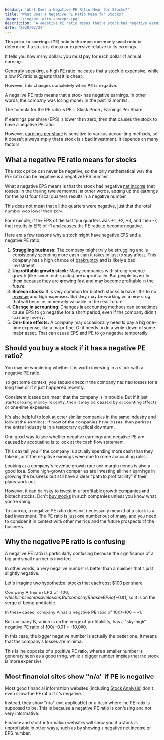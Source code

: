```yaml
---
heading: 'What Does a Negative PE Ratio Mean for Stocks?'
title: 'What Does a Negative PE Ratio Mean for Stocks?'
image: '/img/pe-ratio-concept.jpg'
description: 'A negative PE ratio means that a stock has negative earnings. In other words, the company was unprofitable and lost money in the past 12 months.'
date: '2020/02/24'
---
```


The price-to-earnings (PE) ratio is the most commonly used ratio to determine if a stock is cheap or expensive relative to its earnings.

It tells you how many dollars you must pay for each dollar of annual earnings.

Generally speaking, a high [PE ratio](/term/pe-ratio/) indicates that a stock is expensive, while a low PE ratio suggests that it is cheap.

However, this changes completely when PE is negative.

A negative PE ratio means that a stock has negative earnings. In other words, the company was losing money in the past 12 months.

The formula for the PE ratio is PE = Stock Price / Earnings Per Share.

If earnings per share (EPS) is lower than zero, then that causes the stock to have a negative PE ratio.

However, [earnings per share](/term/eps-earnings-per-share/) is sensitive to various accounting methods, so it doesn't always imply that a stock is a bad investment. It depends on many factors.

## What a negative PE ratio means for stocks

The stock price can never be negative, so the only mathematical way the P/E ratio can be negative is a negative EPS number.

What a negative EPS means is that the stock had negative [net income](/term/net-income/) (net losses) in the trailing twelve months. In other words, adding up the earnings for the past four fiscal quarters results in a negative number.

This does not mean that all the quarters were negative, just that the total number was lower than zero.

For example, if the EPS of the last four quarters was +1, +2, +3, and then -7, that results in EPS of -1 and causes the PE ratio to become negative.

Here are a few reasons why a stock might have negative EPS and a negative PE ratio:

1. **Struggling business:** The company might truly be struggling and is consistently spending more cash than it takes in just to stay afloat. This company has a high chance of [bankruptcy](/stocks-in-bankruptcy/) and is likely a bad investment.
2. **Unprofitable growth stock:** Many companies with strong revenue growth (like some tech stocks) are unprofitable. But people invest in them because they are growing fast and may become profitable in the future.
3. **Biotech stocks:** It is very common for biotech stocks to have little to no [revenue](/term/revenue/) and high expenses. But they may be working on a new drug that will become immensely valuable in the near future.
4. **Change in accounting:** Changes in accounting methods can sometimes cause EPS to go negative for a short period, even if the company didn't lose any money.
5. **One-time effects:** A company may occasionally need to pay a big one-time expense, like a major fine. Or it needs to do a write-down of some major asset. That can cause EPS and PE to go negative temporarily.

## Should you buy a stock if it has a negative PE ratio?

You may be wondering whether it is worth investing in a stock with a negative PE ratio.

To get some context, you should check if the company has had losses for a long time or if it just happened recently.

Consistent losses can mean that the company is in trouble. But if it just started losing money recently, then it may be caused by accounting effects or one-time expenses.

It's also helpful to look at other similar companies in the same industry and look at the earnings. If most of the companies have losses, then perhaps the entire industry is in a temporary cyclical downturn.

One good way to see whether negative earnings and negative PE are caused by accounting is to look at [the cash flow statement](/term/cash-flow-statement/).

This can tell you if the company is actually spending more cash than they take in, or if the negative earnings were due to some accounting rules.

Looking at a company's revenue growth rate and margin trends is also a good idea. Some high-growth companies are investing all their earnings in growing the business but still have a clear "path to profitability" if their plans work out.

However, it can be risky to invest in unprofitable growth companies and biotech stocks. Don't [buy stocks](/how-to-buy-stocks-online/) in such companies unless you know what you're doing.

To sum up, a negative PE ratio does not necessarily mean that a stock is a bad investment. The PE ratio is just one number out of many, and you need to consider it in context with other metrics and the future prospects of the business.

## Why the negative PE ratio is confusing

A negative PE ratio is particularly confusing because the significance of a big and small number is inverted.

In other words, a very negative number is better than a number that's just slightly negative.

Let's imagine two hypothetical [stocks](/stocks/) that each cost $100 per share.

Company A has an EPS of -$100, which implies massive losses. But company B has an EPS of -$0.01, so it is on the verge of being profitable.

In these cases, company A has a negative PE ratio of $100/-$100 = -1.

But company B, which is on the verge of profitability, has a "sky-high" negative PE ratio of $100/-$0.01 = -10,000.

In this case, the bigger negative number is actually the better one. It means that the company's losses are minimal.

This is the opposite of a positive PE ratio, where a smaller number is generally seen as a good thing, while a bigger number implies that the stock is more expensive.

## Most financial sites show "n/a" if PE is negative

Most good financial information websites (including [Stock Analysis](/)) don't even show the PE ratio if it's negative.

Instead, they show "n/a" (not applicable) or a dash where the PE ratio is supposed to be. This is because a negative PE ratio is confusing and not very informative.

Finance and stock information websites will show you if a stock is unprofitable in other ways, such as by showing a negative net income or EPS number.
